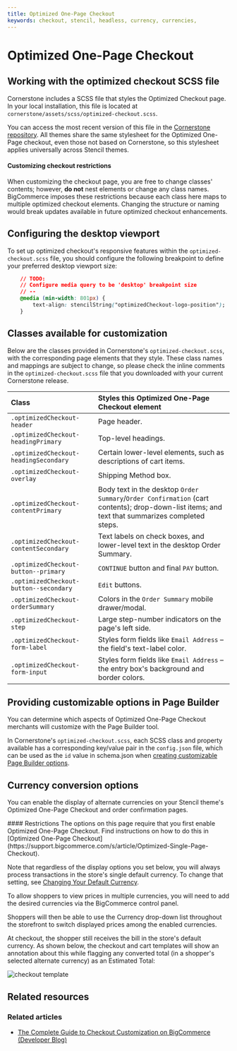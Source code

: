 ---
title: Optimized One-Page Checkout
keywords: checkout, stencil, headless, currency, currencies, 
---

# Optimized One-Page Checkout

## Working with the optimized checkout SCSS file

Cornerstone includes a SCSS file that styles the Optimized Checkout page. In your local installation, this file is located at <span class="fn">`cornerstone/assets/scss/optimized-checkout.scss`</span>.

You can access the most recent version of this file in the [Cornerstone repository](https://github.com/bigcommerce/cornerstone/blob/master/assets/scss/optimized-checkout.scss). All themes share the same stylesheet for the Optimized One-Page checkout, even those not based on Cornerstone, so this stylesheet applies universally across Stencil themes.


<Callout type="warning">

#### Customizing checkout restrictions
When customizing the checkout page, you are free to change classes' contents; however, **do not** nest elements or change any class names. BigCommerce imposes these restrictions because each class here maps to multiple optimized checkout elements. Changing the structure or naming would break updates available in future optimized checkout enhancements.
</Callout>


## Configuring the desktop viewport

To set up optimized checkout's responsive features within the `optimized-checkout.scss` file, you should configure the following breakpoint to define your preferred desktop viewport size:


```css showLineNumbers copy
    // TODO:
    // Configure media query to be 'desktop' breakpoint size
    // --
    @media (min-width: 801px) {
        text-align: stencilString("optimizedCheckout-logo-position");
    }
```

## Classes available for customization

Below are the classes provided in Cornerstone's `optimized-checkout.scss`, with the corresponding page elements that they style.  These class names and mappings are subject to change, so please check the inline comments in the `optimized-checkout.scss` file that you downloaded with your current Cornerstone release.

| Class | Styles this Optimized One-Page Checkout element |
|:------|:------|
| `.optimizedCheckout-header` | Page header. |
| `.optimizedCheckout-headingPrimary` | Top-level headings. |
| `.optimizedCheckout-headingSecondary` | Certain lower-level elements, such as descriptions of cart items. |
| `.optimizedCheckout-overlay` | Shipping Method box. |
| `.optimizedCheckout-contentPrimary` | Body text in the desktop `Order Summary`/`Order Confirmation` (cart contents); drop-down-list items; and text that summarizes completed steps. |
| `.optimizedCheckout-contentSecondary` | Text labels on check boxes, and lower-level text in the desktop Order Summary. |
| `.optimizedCheckout-button--primary` | `CONTINUE` button and final `PAY` button. |
| `.optimizedCheckout-button--secondary` | `Edit` buttons.
| `.optimizedCheckout-orderSummary` | Colors in the `Order Summary` mobile drawer/modal.
| `.optimizedCheckout-step` | Large step-number indicators on the page's left side. |
| `.optimizedCheckout-form-label` | Styles form fields like `Email Address` – the field's text-label color. |
| `.optimizedCheckout-form-input` | Styles form fields like `Email Address` – the entry box's background and border colors. |

## Providing customizable options in Page Builder

You can determine which aspects of Optimized One-Page Checkout merchants will customize with the Page Builder tool.

In Cornerstone's `optimized-checkout.scss`, each SCSS class and property available has a corresponding key/value pair in the `config.json` file, which can be used as the `id` value in schema.json when [creating customizable Page Builder options](https://github.com/bigcommerce/cornerstone/blob/master/schema.json).

<a id="optimized_currency"></a>

## Currency conversion options

You can enable the display of alternate currencies on your Stencil theme's Optimized One-Page Checkout and order confirmation pages.

<Callout type="warning">
  #### Restrictions
  The options on this page require that you first enable Optimized One-Page Checkout. Find instructions on how to do this in [Optimized One-Page Checkout](https://support.bigcommerce.com/s/article/Optimized-Single-Page-Checkout).
</Callout>

Note that regardless of the display options you set below, you will always process transactions in the store's single default currency. To change that setting, see [Changing Your Default Currency](https://support.bigcommerce.com/s/article/Managing-Currencies#default).

To allow shoppers to view prices in multiple currencies, you will need to add the desired currencies via the BigCommerce control panel.

Shoppers will then be able to use the Currency drop-down list throughout the storefront to switch displayed prices among the enabled currencies.

At checkout, the shopper still receives the bill in the store's default currency. As shown below, the checkout and cart templates will show an annotation about this while flagging any converted total (in a shopper's selected alternate currency) as an Estimated Total:

![checkout template](https://storage.googleapis.com/bigcommerce-production-dev-center/images/checkout-template.png)

## Related resources

### Related articles
* [The Complete Guide to Checkout Customization on BigCommerce (Developer Blog)](https://medium.com/bigcommerce-developer-blog/the-complete-guide-to-checkout-customization-on-bigcommerce-6b566bc36fa9)
